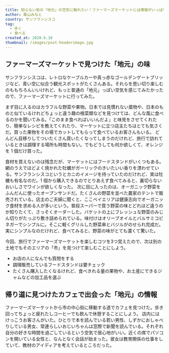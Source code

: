 ```yaml
---
title: 知らない街の「地元」の空気に触れたい！ファーマーズマーケットには情報がいっぱい
author: 桑山みなと
country: サンフランシスコ
tag:
  - 歩く
  - 食べる
created_at: 2020.6.16
thumbnail: /images/post-headerimage.jpg
---
```



## ファーマーズマーケットで見つけた「地元」の味

サンフランシスコは、レトロなケーブルカーや真っ赤なゴールデンゲートブリッジなど、青い空に似合う観光スポットがたくさんある。それらを思い切り楽しむのももちろんいいけれど、もっと普通の「地元」っぽい空気を感じてみたかったので、ファーマーズマーケットに行ってみた。

まず目に入るのはカラフルな野菜や果物。日本では見慣れない葉物や、日本のものと似ているけれどちょっと違う趣の根菜類などを見つけては、どんな風に食べるのかを聞いてみる。「このまま食べればいいんだよ」と味見をさせてくれたり、簡単なレシピを教えてくれたり、<Marker>マーケットに立つ店主たちはとても気さく</Marker>だ。買った果物をその場でカットしてもらって食べているお客さんもいる。
どんどん目移りしてついたくさん買いたくなってしまうのだけれど、旅行で訪れているときは調理する場所も時間もない。でもどうしても何か欲しくて、オレンジを 1 個だけ買った。

食材を買えないのは残念だが、マーケットにはフードスタンドがいくつもある。網のうえでほどよく焼かれた牡蠣がガーリックのきいたいい香りを漂わせている。サンフランシスコというとカニのイメージを持っていたのだけれど、実は牡蠣も有名なのだ。1 個から購入できるのでとりあえず食べてみると、裏切らないおいしさでワインが欲しくなった。
次に目に入ったのは、オーガニック野菜をふんだんに使ったオープンサンドだ。たくさんの野菜を並べた農家のテントで販売されている。店主のご夫婦に聞くと、<Marker>ここベイエリアは健康志向でオーガニック食材を求める人が多い</Marker>という。普段スーパーで買う野菜の味とどれほど違うのか知りたくて、さっそくオーダーした。バケットの上にフレッシュな野菜のみじん切りがたっぷり敷き詰められている。味付けはオリーブオイルとバルサミコビネガーでシンプルに。そこに軽くグリルした野菜串とバジルがのせられ完成だ。実にシンプルなのだけれど、食べてみると、<Marker>野菜の味がとても濃くて</Marker>驚いた。

<CaptionImage
  url='/images/post-photo1.jpg'
  caption='グリルとフレッシュ、野菜の味の深みが変わってどちらも楽しめた'
/>

今回、旅行で<Marker>ファーマーズマーケットを楽しむコツを3つ</Marker>覚えたので、次は別の土地でもそのエリアの「市」を見つけて楽しむことにしよう。

- お店の人になんでも質問をする
- 調理販売しているフードスタンドは要チェック
- たくさん購入したくなるけれど、食べきれる量の果物や、お土産にできるジャムなどの加工品を選ぶ

## 帰り道に見つけたカフェで出会った「地元」の情報

ファーマーズマーケットから市の中心街に移動する道でカフェを見つけた。歩き回ってちょっと疲れたしコーヒーでも飲んで休憩することにしよう。
店内にはけっこうお客さんがいた。ひとりで本を読んでいる若い男性、しずかにおしゃべりしている男女、常連らしいおじいちゃんは窓際で新聞を読んでいる。それぞれ自分の好きな時間を過ごしているという空気で居心地がいい。近くの席でパソコンを開いている女性と、なんとなく会話が始まった。彼女は教育関係の仕事をしていて、教材のアイディアを考えているところだった。